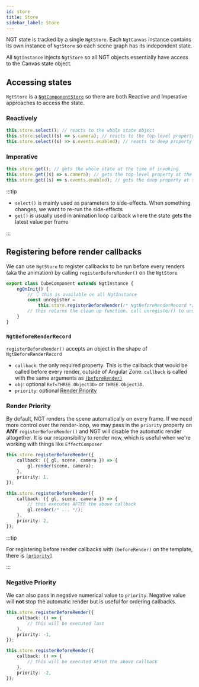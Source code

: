 ```yaml
---
id: store
title: Store
sidebar_label: Store
---
```


NGT state is tracked by a single `NgtStore`. Each `NgtCanvas` instance contains its own instance of `NgtStore` so each scene graph has its independent state.

All `NgtInstance` injects `NgtStore` so all NGT objects essentially have access to the Canvas state object.

## Accessing states

`NgtStore` is a [`NgtComponentStore`]('./component-store') so there are both Reactive and Imperative approaches to access the state.

### Reactively

```ts
this.store.select(); // reacts to the whole state object
this.store.select((s) => s.camera); // reacts to the top-level property
this.store.select((s) => s.events.enabled); // reacts to deep property
```

### Imperative

```ts
this.store.get(); // gets the whole state at the time of invoking
this.store.get((s) => s.camera); // gets the top-level property at the time of invoking
this.store.get((s) => s.events.enabled); // gets the deep property at the time of invoking
```

:::tip

-   `select()` is mainly used as parameters to side-effects. When something changes, we want to re-run the side-effects
-   `get()` is usually used in animation loop callback where the state gets the latest value per frame

:::

## Registering before render callbacks

We can use `NgtStore` to register callbacks to be run before every renders (aka the animation) by calling `registerBeforeRender()` on the `NgtStore`

```ts
export class CubeComponent extends NgtInstance {
    ngOnInit() {
        // 👇 this is available on all NgtInstance
        const unregister =
            this.store.registerBeforeRender(/* NgtBeforeRenderRecord */);
        // this returns the clean up function. call unregister() to unsubscribe from the animation loop, preventing memory leak
    }
}
```

### `NgtBeforeRenderRecord`

`registerBeforeRender()` accepts an object in the shape of `NgtBeforeRenderRecord`

-   `callback`: the only required property. This is the callback that would be called before every render, outside of Angular Zone. `callback` is called with the same arguments as [`(beforeRender)`](./objects#beforerender-output)
-   `obj`: optional `Ref<THREE.Object3D>` or `THREE.Object3D`.
-   `priority`: optional [Render Priority](#render-priority)

### Render Priority

By default, NGT renders the scene automatically on every frame. If we need more control over the render-loop, we may pass in the `priority` property on **ANY** `registerBeforeRender()` and NGT will disable the automatic render altogether. It is our responsibility to render now, which is useful when we're working with things like `EffectComposer`

```ts
this.store.registerBeforeRender({
    callback: ({ gl, scene, camera }) => {
        gl.render(scene, camera);
    },
    priority: 1,
});

this.store.registerBeforeRender({
    callback: ({ gl, scene, camera }) => {
        // this executes AFTER the above callback
        gl.render(/* ... */);
    },
    priority: 2,
});
```

:::tip

For registering before render callbacks with `(beforeRender)` on the template, there is [`[priority]`](./objects#priority-input)

:::

### Negative Priority

We can also pass in negative numerical value to `priority`. Negative value will **not** stop the automatic render but is useful for ordering callbacks.

```ts
this.store.registerBeforeRender({
    callback: () => {
        // this will be executed last
    },
    priority: -1,
});

this.store.registerBeforeRender({
    callback: () => {
        // this will be executed AFTER the above callback
    },
    priority: -2,
});
```
